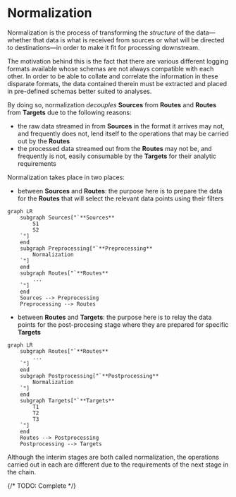 # Normalization

Normalization is the process of transforming the _structure_ of the data&mdash;whether that data is what is received from sources or what will be directed to destinations&mdash;in order to make it fit for processing downstream.

The motivation behind this is the fact that there are various different logging formats available whose schemas are not always compatible with each other. In order to be able to collate and correlate the information in these disparate formats, the data contained therein must be extracted and placed in pre-defined schemas better suited to analyses.

By doing so, normalization _decouples_ **Sources** from **Routes** and **Routes** from **Targets** due to the following reasons:

- the raw data streamed in from **Sources** in the format it arrives may not, and frequently does not, lend itself to the operations that may be carried out by the **Routes**
- the processed data streamed out from the **Routes** may not be, and frequently is not, easily consumable by the **Targets** for their analytic requirements

Normalization takes place in two places:

* between **Sources** and **Routes**: the purpose here is to prepare the data for the **Routes** that will select the relevant data points using their filters

```mermaid
graph LR
	subgraph Sources["`**Sources**
		S1
		S2
	`"]
	end
	subgraph Preprocessing["`**Preprocessing**
		Normalization
	`"]
	end
	subgraph Routes["`**Routes**
		...
	`"]
	end
	Sources --> Preprocessing
	Preprocessing --> Routes
```

* between **Routes** and **Targets**: the purpose here is to relay the data points for the post-procesing stage where they are prepared for specific **Targets**

```mermaid
graph LR
	subgraph Routes["`**Routes**
		...
	`"]
	end
	subgraph Postprocessing["`**Postprocessing**
		Normalization
	`"]
	end
	subgraph Targets["`**Targets**
		T1
		T2
		T3
	`"]
	end
	Routes --> Postprocessing
	Postprocessing --> Targets
```

Although the interim stages are both called normalization, the operations carried out in each are different due to the requirements of the next stage in the chain.

{/* TODO: Complete */}